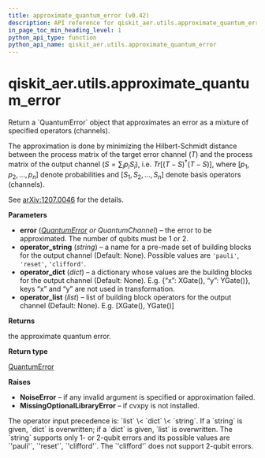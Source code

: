 ```yaml
---
title: approximate_quantum_error (v0.42)
description: API reference for qiskit_aer.utils.approximate_quantum_error in qiskit v0.42
in_page_toc_min_heading_level: 1
python_api_type: function
python_api_name: qiskit_aer.utils.approximate_quantum_error
---
```


<span id="qiskit-aer-utils-approximate-quantum-error" />

# qiskit\_aer.utils.approximate\_quantum\_error

<Function id="qiskit_aer.utils.approximate_quantum_error" isDedicatedPage={true} github="https://github.com/qiskit/qiskit-aer/tree/stable/0.12/qiskit_aer/utils/noise_transformation.py" signature="approximate_quantum_error(error, *, operator_string=None, operator_dict=None, operator_list=None)">
  Return a `QuantumError` object that approximates an error as a mixture of specified operators (channels).

  The approximation is done by minimizing the Hilbert-Schmidt distance between the process matrix of the target error channel ($T$) and the process matrix of the output channel ($S = \sum_i{p_i S_i}$), i.e. $Tr[(T-S)^\dagger (T-S)]$, where $[p_1, p_2, ..., p_n]$ denote probabilities and $[S_1, S_2, ..., S_n]$ denote basis operators (channels).

  See [arXiv:1207.0046](http://arxiv.org/abs/1207.0046) for the details.

  **Parameters**

  *   **error** ([*QuantumError*](qiskit_aer.noise.QuantumError "qiskit_aer.noise.QuantumError") *or QuantumChannel*) – the error to be approximated. The number of qubits must be 1 or 2.
  *   **operator\_string** (*string*) – a name for a pre-made set of building blocks for the output channel (Default: None). Possible values are `'pauli'`, `'reset'`, `'clifford'`.
  *   **operator\_dict** (*dict*) – a dictionary whose values are the building blocks for the output channel (Default: None). E.g. \{“x”: XGate(), “y”: YGate()}, keys “x” and “y” are not used in transformation.
  *   **operator\_list** (*list*) – list of building block operators for the output channel (Default: None). E.g. \[XGate(), YGate()]

  **Returns**

  the approximate quantum error.

  **Return type**

  [QuantumError](qiskit_aer.noise.QuantumError "qiskit_aer.noise.QuantumError")

  **Raises**

  *   **NoiseError** – if any invalid argument is specified or approximation failed.
  *   **MissingOptionalLibraryError** – if cvxpy is not installed.

  <Admonition title="Note" type="note">
    The operator input precedence is: `list` \< `dict` \< `string`. If a `string` is given, `dict` is overwritten; if a `dict` is given, `list` is overwritten. The `string` supports only 1- or 2-qubit errors and its possible values are `'pauli'`, `'reset'`, `'clifford'`. The `'clifford'` does not support 2-qubit errors.
  </Admonition>
</Function>

